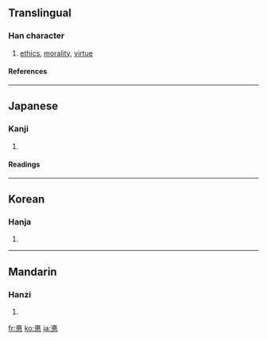 {{see|德}}

==Translingual==
===Han character===
{{Han char|rn=61|rad=心|as=08|sn=12|four=|canj=十女心 (JVP)}}
# [[ethics]], [[morality]], [[virtue]]
====References====
{{Han ref|kx=0388.410|dkj=10724|dj=0722.040|hdz=42309.030|uh=60B3|ud=24755}}
----
==Japanese==
===Kanji===
{{ja-kanji|grade=|rs=心08}}
# {{defn|Japanese}} 
====Readings====
{{ja-readings|on=[[とく]] (toku)|kun=[[とく]] (toku), [[おしえ]] (oshie)}}
----
==Korean==
===Hanja===
{{ko-hanja|hangeul=덕|eumhun=|rv=deok|mr=tŏk|y=tek}}
# {{defn|Korean}}
----
==Mandarin==
===Hanzi===
{{cmn-hanzi|pin=[[duó]] ([[duo2]])|wg=to<sup>2</sup>}}
# {{defn|Mandarin}}

[[fr:悳]]
[[ko:悳]]
[[ja:悳]]
